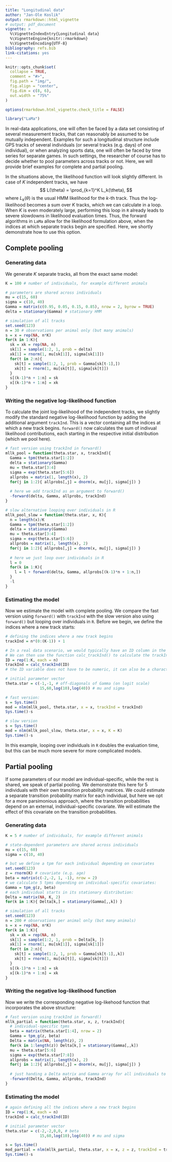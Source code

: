 ```yaml
---
title: "Longitudinal data"
author: "Jan-Ole Koslik"
output: rmarkdown::html_vignette
# output: pdf_document
vignette: >
  %\VignetteIndexEntry{Longitudinal data}
  %\VignetteEngine{knitr::rmarkdown}
  %\VignetteEncoding{UTF-8}
bibliography: refs.bib
link-citations: yes
---
```


```r
knitr::opts_chunk$set(
  collapse = TRUE,
  comment = "#>",
  fig.path = "img/",
  fig.align = "center",
  fig.dim = c(8, 6),
  out.width = "75%"
)

options(rmarkdown.html_vignette.check_title = FALSE)

library("LaMa")
```

In real-data applications, one will often be faced by a data set consisting of several measurement tracks, that can reasonably be assumed to be mutually independent. Examples for such a longitudinal structure include GPS tracks of several individuals (or several tracks (e.g. days) of one individual), or when analyzing sports data, one will often be faced by time series for separate games. In such settings, the researcher of course has to decide whether to pool parameters across tracks or not. Here, we will provide brief examples for complete and partial pooling.

In the situations above, the likelihood function will look slightly different. In case of $K$ independent tracks, we have
$$
L(\theta) = \prod_{k=1}^K L_k(\theta),
$$
where $L_k(\theta)$ is the usual HMM likelihood for the $k$-th track. Thus the log-likelihood becomes a sum over $K$ tracks, which we can calculate in a loop. When $K$ is even moderately large, performing this loop in `R` already leads to severe slowdowns in likelihood evaluation times. Thus, the forward algorithms in `LaMa` allow for the likelihood formulation above, when the indices at which separate tracks begin are specified. Here, we shortly demonstrate how to use this option.

## Complete pooling

### Generating data

We generate $K$ separate tracks, all from the exact same model:

```r
K = 100 # number of individuals, for example different animals

# parameters are shared across individuals
mu = c(15, 60)
sigma = c(10, 40)
Gamma = matrix(c(0.95, 0.05, 0.15, 0.85), nrow = 2, byrow = TRUE)
delta = stationary(Gamma) # stationary HMM

# simulation of all tracks
set.seed(123)
n = 30 # observations per animal only (but many animals)
s = x = rep(NA, n*K)
for(k in 1:K){
  sk = xk = rep(NA, n)
  sk[1] = sample(1:2, 1, prob = delta)
  xk[1] = rnorm(1, mu[sk[1]], sigma[sk[1]])
  for(t in 2:n){
    sk[t] = sample(1:2, 1, prob = Gamma[sk[t-1],]) 
    xk[t] = rnorm(1, mu[sk[t]], sigma[sk[t]])
  }
  s[(k-1)*n + 1:n] = sk
  x[(k-1)*n + 1:n] = xk
}
```

### Writing the negative log-likelihood function

To calculate the joint log-likelihood of the independent tracks, we slightly modify the standard negative log-likelihood function by adding the additional argument `trackInd`. This is a vector containing all the indices at which a new track begins. `forward()` now calculates the sum of indivual likelihood contributions, each starting in the respective initial distribution (which we pool here).

```r
# fast version using trackInd in forward()
mllk_pool = function(theta.star, x, trackInd){
  Gamma = tpm(theta.star[1:2])
  delta = stationary(Gamma)
  mu = theta.star[3:4]
  sigma = exp(theta.star[5:6])
  allprobs = matrix(1, length(x), 2)
  for(j in 1:2){ allprobs[,j] = dnorm(x, mu[j], sigma[j]) }
  
  # here we add trackInd as an argument to forward()
  -forward(delta, Gamma, allprobs, trackInd)
}

# slow alternative looping over individuals in R
mllk_pool_slow = function(theta.star, x, K){
  n = length(x)/K
  Gamma = tpm(theta.star[1:2])
  delta = stationary(Gamma)
  mu = theta.star[3:4]
  sigma = exp(theta.star[5:6])
  allprobs = matrix(1, length(x), 2)
  for(j in 1:2){ allprobs[,j] = dnorm(x, mu[j], sigma[j]) }
  
  # here we just loop over individuals in R
  l = 0
  for(k in 1:K){
    l = l + forward(delta, Gamma, allprobs[(k-1)*n + 1:n,])
  }
  -l
}
```

### Estimating the model

Now we estimate the model with complete pooling. We compare the fast version using `forward()` with `trackInd` with the slow version also using `forward()` but looping over individuals in `R`. Before we begin, we define the indices where a new track starts:

```r
# defining the indices where a new track begins
trackInd = n*(0:(K-1)) + 1

# In a real data scenario, we would typically have an ID column in the data set.
# We can then use the function calc_trackInd() to calculate the trackInd vector:
ID = rep(1:K, each = n)
trackInd = calc_trackInd(ID)
# the ID variable does not have to be numeric, it can also be a character vector.

# initial parameter vector
theta.star = c(-1,-1, # off-diagonals of Gamma (on logit scale)
               15,60,log(10),log(40)) # mu and sigma

# fast version:
s = Sys.time()
mod = nlm(mllk_pool, theta.star, x = x, trackInd = trackInd)
Sys.time()-s

# slow version
s = Sys.time()
mod = nlm(mllk_pool_slow, theta.star, x = x, K = K)
Sys.time()-s
```

In this example, looping over individuals in `R` doubles the evaluation time, but this can be much more severe for more complicated models.

## Partial pooling

If some parameters of our model are individual-specific, while the rest is shared, we speak of partial pooling. We demonstrate this here for 5 individuals with their own transition probability matrices. We could estimate a separate transition probability matrix for each individual, but here we opt for a more parsimonious approach, where the transition probabilities depend on an external, individual-specific covariate. We will estimate the effect of this covariate on the transition probabilities.

### Generating data

```r
K = 5 # number of individuals, for example different animals

# state-dependent parameters are shared across individuals
mu = c(15, 60)
sigma = c(10, 40)

# but we define a tpm for each individual depending on covariates
set.seed(123)
z = rnorm(K) # covariate (e.g. age)
beta = matrix(c(-2,-2, 1, -1), nrow = 2)
# we calculate 5 tpms depending on individual-specific covariates:
Gamma = tpm_g(z, beta)
# each individual starts in its stationary distribution:
Delta = matrix(NA, K, 2)
for(k in 1:K){ Delta[k,] = stationary(Gamma[,,k]) }

# simulation of all tracks
set.seed(123)
n = 200 # observations per animal only (but many animals)
s = x = rep(NA, n*K)
for(k in 1:K){
  sk = xk = rep(NA, n)
  sk[1] = sample(1:2, 1, prob = Delta[k, ])
  xk[1] = rnorm(1, mu[sk[1]], sigma[sk[1]])
  for(t in 2:n){
    sk[t] = sample(1:2, 1, prob = Gamma[sk[t-1],,k]) 
    xk[t] = rnorm(1, mu[sk[t]], sigma[sk[t]])
  }
  s[(k-1)*n + 1:n] = sk
  x[(k-1)*n + 1:n] = xk
}
```

### Writing the negative log-likelihood function

Now we write the corresponding negative log-likehood function that incorporates the above structure:

```r
# fast version using trackInd in forward()
mllk_partial = function(theta.star, x, z, trackInd){
  # individual-specific tpms
  beta = matrix(theta.star[1:4], nrow = 2)
  Gamma = tpm_g(z, beta)
  Delta = matrix(NA, length(z), 2)
  for(k in 1:length(z)) Delta[k,] = stationary(Gamma[,,k])
  mu = theta.star[5:6]
  sigma = exp(theta.star[7:8])
  allprobs = matrix(1, length(x), 2)
  for(j in 1:2){ allprobs[,j] = dnorm(x, mu[j], sigma[j]) }
  
  # just handing a Delta matrix and Gamma array for all individuals to forward()
  -forward(Delta, Gamma, allprobs, trackInd)
}
```

### Estimating the model

```r
# again defining all the indices where a new track begins
ID = rep(1:K, each = n)
trackInd = calc_trackInd(ID)

# initial parameter vector
theta.star = c(-2,-2,0,0, # beta
               15,60,log(10),log(40)) # mu and sigma

s = Sys.time()
mod_partial = nlm(mllk_partial, theta.star, x = x, z = z, trackInd = trackInd)
Sys.time()-s
```
